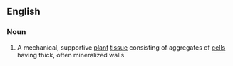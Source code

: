 ==English==

===Noun===
{{en-noun|-}}

#{{biology}} A mechanical, supportive [[plant]] [[tissue]] consisting of aggregates of [[cell]]s having thick, often mineralized walls